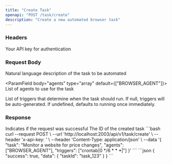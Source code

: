 ```yaml
---
title: "Create Task"
openapi: "POST /task/create"
description: "Create a new automated browser task"
---
```


### Headers

<ParamField header="x-api-key" type="string" required>
  Your API key for authentication
</ParamField>

### Request Body

<ParamField body="task" type="string" required>
  Natural language description of the task to be automated
</ParamField>

<ParamField body="agents" type="array" default={["BROWSER_AGENT"]}>
  List of agents to use for the task
</ParamField>

<ParamField body="triggers" type="array">
  List of triggers that determine when the task should run. If null, triggers will be auto-generated. If undefined, defaults to running once immediately.
</ParamField>

### Response

<ResponseField name="success" type="boolean">
  Indicates if the request was successful
</ResponseField>

<ResponseField name="data" type="object">
  <Expandable title="Toggle object">
    <ResponseField name="taskId" type="string">
      The ID of the created task
    </ResponseField>
  </Expandable>
</ResponseField>

<RequestExample>
```bash
curl --request POST \
  --url 'http://localhost:2003/api/v1/task/create' \
  --header 'x-api-key: <your-api-key>' \
  --header 'Content-Type: application/json' \
  --data '{
    "task": "Monitor a website for price changes",
    "agents": ["BROWSER_AGENT"],
    "triggers": ["crontab|0 */6 * * *|"]
  }'
```
</RequestExample>

<ResponseExample>
```json
{
  "success": true,
  "data": {
    "taskId": "task_123"
  }
}
```
</ResponseExample>
